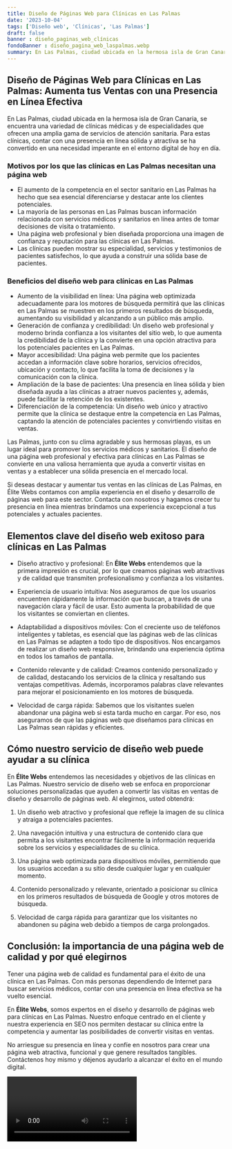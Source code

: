 ```yaml
---
title: Diseño de Páginas Web para Clínicas en Las Palmas
date: '2023-10-04'
tags: ['Diseño web', 'Clínicas', 'Las Palmas']
draft: false
banner : diseño_paginas_web_clínicas
fondoBanner : diseño_pagina_web_laspalmas.webp
summary: En Las Palmas, ciudad ubicada en la hermosa isla de Gran Canaria, se encuentra una variedad de clínicas médicas y de especialidades que ofrecen una amplia gama de servicios de atención sanitaria. Para estas clínicas, contar con una presencia en línea sólida y atractiva se ha convertido en una necesidad imperante en el entorno digital de hoy en día. 
---
```


## Diseño de Páginas Web para Clínicas en Las Palmas: Aumenta tus Ventas con una Presencia en Línea Efectiva

En Las Palmas, ciudad ubicada en la hermosa isla de Gran Canaria, se encuentra una variedad de clínicas médicas y de especialidades que ofrecen una amplia gama de servicios de atención sanitaria. Para estas clínicas, contar con una presencia en línea sólida y atractiva se ha convertido en una necesidad imperante en el entorno digital de hoy en día. 

### Motivos por los que las clínicas en Las Palmas necesitan una página web

- El aumento de la competencia en el sector sanitario en Las Palmas ha hecho que sea esencial diferenciarse y destacar ante los clientes potenciales.
- La mayoría de las personas en Las Palmas buscan información relacionada con servicios médicos y sanitarios en línea antes de tomar decisiones de visita o tratamiento.
- Una página web profesional y bien diseñada proporciona una imagen de confianza y reputación para las clínicas en Las Palmas.
- Las clínicas pueden mostrar su especialidad, servicios y testimonios de pacientes satisfechos, lo que ayuda a construir una sólida base de pacientes.

### Beneficios del diseño web para clínicas en Las Palmas

- Aumento de la visibilidad en línea: Una página web optimizada adecuadamente para los motores de búsqueda permitirá que las clínicas en Las Palmas se muestren en los primeros resultados de búsqueda, aumentando su visibilidad y alcanzando a un público más amplio.
- Generación de confianza y credibilidad: Un diseño web profesional y moderno brinda confianza a los visitantes del sitio web, lo que aumenta la credibilidad de la clínica y la convierte en una opción atractiva para los potenciales pacientes en Las Palmas.
- Mayor accesibilidad: Una página web permite que los pacientes accedan a información clave sobre horarios, servicios ofrecidos, ubicación y contacto, lo que facilita la toma de decisiones y la comunicación con la clínica.
- Ampliación de la base de pacientes: Una presencia en línea sólida y bien diseñada ayuda a las clínicas a atraer nuevos pacientes y, además, puede facilitar la retención de los existentes.
- Diferenciación de la competencia: Un diseño web único y atractivo permite que la clínica se destaque entre la competencia en Las Palmas, captando la atención de potenciales pacientes y convirtiendo visitas en ventas.

Las Palmas, junto con su clima agradable y sus hermosas playas, es un lugar ideal para promover los servicios médicos y sanitarios. El diseño de una página web profesional y efectiva para clínicas en Las Palmas se convierte en una valiosa herramienta que ayuda a convertir visitas en ventas y a establecer una sólida presencia en el mercado local.

Si deseas destacar y aumentar tus ventas en las clínicas de Las Palmas, en Élite Webs contamos con amplia experiencia en el diseño y desarrollo de páginas web para este sector. Contacta con nosotros y hagamos crecer tu presencia en línea mientras brindamos una experiencia excepcional a tus potenciales y actuales pacientes.

<GifSeo />

<Cta />

## Elementos clave del diseño web exitoso para clínicas en Las Palmas

- Diseño atractivo y profesional: En **Élite Webs** entendemos que la primera impresión es crucial, por lo que creamos páginas web atractivas y de calidad que transmiten profesionalismo y confianza a los visitantes.

- Experiencia de usuario intuitiva: Nos aseguramos de que los usuarios encuentren rápidamente la información que buscan, a través de una navegación clara y fácil de usar. Esto aumenta la probabilidad de que los visitantes se conviertan en clientes.

- Adaptabilidad a dispositivos móviles: Con el creciente uso de teléfonos inteligentes y tabletas, es esencial que las páginas web de las clínicas en Las Palmas se adapten a todo tipo de dispositivos. Nos encargamos de realizar un diseño web responsive, brindando una experiencia óptima en todos los tamaños de pantalla.

- Contenido relevante y de calidad: Creamos contenido personalizado y de calidad, destacando los servicios de la clínica y resaltando sus ventajas competitivas. Además, incorporamos palabras clave relevantes para mejorar el posicionamiento en los motores de búsqueda.

- Velocidad de carga rápida: Sabemos que los visitantes suelen abandonar una página web si esta tarda mucho en cargar. Por eso, nos aseguramos de que las páginas web que diseñamos para clínicas en Las Palmas sean rápidas y eficientes.

## Cómo nuestro servicio de diseño web puede ayudar a su clínica

En **Élite Webs** entendemos las necesidades y objetivos de las clínicas en Las Palmas. Nuestro servicio de diseño web se enfoca en proporcionar soluciones personalizadas que ayuden a convertir las visitas en ventas de diseño y desarrollo de páginas web. Al elegirnos, usted obtendrá:

1. Un diseño web atractivo y profesional que refleje la imagen de su clínica y atraiga a potenciales pacientes.

2. Una navegación intuitiva y una estructura de contenido clara que permita a los visitantes encontrar fácilmente la información requerida sobre los servicios y especialidades de su clínica.

3. Una página web optimizada para dispositivos móviles, permitiendo que los usuarios accedan a su sitio desde cualquier lugar y en cualquier momento.

4. Contenido personalizado y relevante, orientado a posicionar su clínica en los primeros resultados de búsqueda de Google y otros motores de búsqueda.

5. Velocidad de carga rápida para garantizar que los visitantes no abandonen su página web debido a tiempos de carga prolongados.

## Conclusión: la importancia de una página web de calidad y por qué elegirnos

Tener una página web de calidad es fundamental para el éxito de una clínica en Las Palmas. Con más personas dependiendo de Internet para buscar servicios médicos, contar con una presencia en línea efectiva se ha vuelto esencial.

En **Élite Webs**, somos expertos en el diseño y desarrollo de páginas web para clínicas en Las Palmas. Nuestro enfoque centrado en el cliente y nuestra experiencia en SEO nos permiten destacar su clínica entre la competencia y aumentar las posibilidades de convertir visitas en ventas.

No arriesgue su presencia en línea y confíe en nosotros para crear una página web atractiva, funcional y que genere resultados tangibles. Contáctenos hoy mismo y déjenos ayudarlo a alcanzar el éxito en el mundo digital.

<Video />

<CtaBot job='Clínicas' city='Las Palmas'/>

<Gmaps query='Las Palmas+españa+maps' />